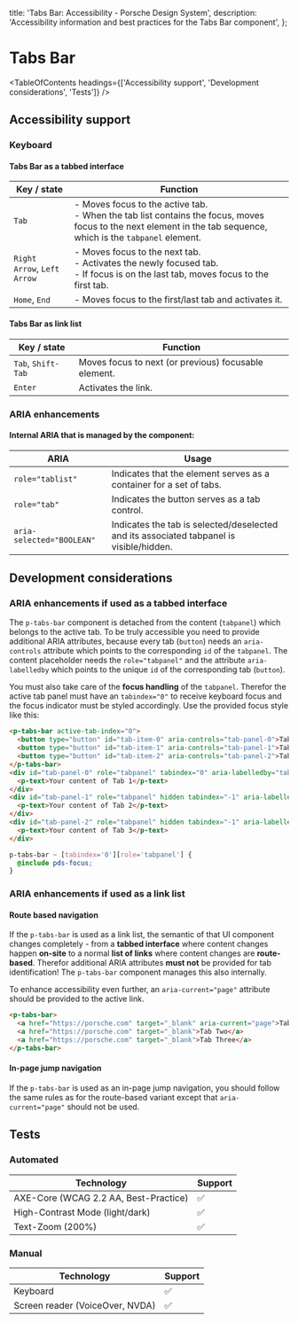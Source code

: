 
  title: 'Tabs Bar: Accessibility - Porsche Design System',
  description: 'Accessibility information and best practices for the Tabs Bar component',
};

# Tabs Bar <ComponentStatus tagName="p-tabs-bar"></ComponentStatus>

<TableOfContents headings={['Accessibility support', 'Development considerations', 'Tests']} />

## Accessibility support

### Keyboard

#### Tabs Bar as a tabbed interface

| Key / state                 | Function                                                                                                                                                            |
| --------------------------- | ------------------------------------------------------------------------------------------------------------------------------------------------------------------- |
| `Tab`                       | - Moves focus to the active tab.<br/> - When the tab list contains the focus, moves focus to the next element in the tab sequence, which is the `tabpanel` element. |
| `Right Arrow`, `Left Arrow` | - Moves focus to the next tab.<br/> - Activates the newly focused tab.<br/> - If focus is on the last tab, moves focus to the first tab.                            |
| `Home`, `End`               | - Moves focus to the first/last tab and activates it.                                                                                                               |

#### Tabs Bar as link list

| Key / state        | Function                                             |
| ------------------ | ---------------------------------------------------- |
| `Tab`, `Shift-Tab` | Moves focus to next (or previous) focusable element. |
| `Enter`            | Activates the link.                                  |

### ARIA enhancements

#### Internal **ARIA** that is managed by the component:

| ARIA                      | Usage                                                                                   |
| ------------------------- | --------------------------------------------------------------------------------------- |
| `role="tablist"`          | Indicates that the element serves as a container for a set of tabs.                     |
| `role="tab"`              | Indicates the button serves as a tab control.                                           |
| `aria-selected="BOOLEAN"` | Indicates the tab is selected/deselected and its associated tabpanel is visible/hidden. |

## Development considerations

### ARIA enhancements if used as a tabbed interface

The `p-tabs-bar` component is detached from the content (`tabpanel`) which belongs to the active tab. To be truly
accessible you need to provide additional ARIA attributes, because every tab (`button`) needs an `aria-controls`
attribute which points to the corresponding `id` of the `tabpanel`. The content placeholder needs the `role="tabpanel"`
and the attribute `aria-labelledby` which points to the unique `id` of the corresponding tab (`button`).

You must also take care of the **focus handling** of the `tabpanel`. Therefor the active tab panel must have an
`tabindex="0"` to receive keyboard focus and the focus indicator must be styled accordingly. Use the provided focus
style like this:

```html
<p-tabs-bar active-tab-index="0">
  <button type="button" id="tab-item-0" aria-controls="tab-panel-0">Tab One</button>
  <button type="button" id="tab-item-1" aria-controls="tab-panel-1">Tab Two</button>
  <button type="button" id="tab-item-2" aria-controls="tab-panel-2">Tab Three</button>
</p-tabs-bar>
<div id="tab-panel-0" role="tabpanel" tabindex="0" aria-labelledby="tab-item-0">
  <p-text>Your content of Tab 1</p-text>
</div>
<div id="tab-panel-1" role="tabpanel" hidden tabindex="-1" aria-labelledby="tab-item-1">
  <p-text>Your content of Tab 2</p-text>
</div>
<div id="tab-panel-2" role="tabpanel" hidden tabindex="-1" aria-labelledby="tab-item-2">
  <p-text>Your content of Tab 3</p-text>
</div>
```

```scss
p-tabs-bar ~ [tabindex='0'][role='tabpanel'] {
  @include pds-focus;
}
```

### ARIA enhancements if used as a link list

#### Route based navigation

If the `p-tabs-bar` is used as a link list, the semantic of that UI component changes completely - from a **tabbed
interface** where content changes happen **on-site** to a normal **list of links** where content changes are
**route-based**. Therefor additional ARIA attributes **must not** be provided for tab identification! The `p-tabs-bar`
component manages this also internally.

To enhance accessibility even further, an `aria-current="page"` attribute should be provided to the active link.

```html
<p-tabs-bar>
  <a href="https://porsche.com" target="_blank" aria-current="page">Tab One</a>
  <a href="https://porsche.com" target="_blank">Tab Two</a>
  <a href="https://porsche.com" target="_blank">Tab Three</a>
</p-tabs-bar>
```

#### In-page jump navigation

If the `p-tabs-bar` is used as an in-page jump navigation, you should follow the same rules as for the route-based
variant except that `aria-current="page"` should not be used.

## Tests

### Automated

| Technology                            | Support |
| ------------------------------------- | ------- |
| AXE-Core (WCAG 2.2 AA, Best-Practice) | ✅      |
| High-Contrast Mode (light/dark)       | ✅      |
| Text-Zoom (200%)                      | ✅      |

### Manual

| Technology                      | Support |
| ------------------------------- | ------- |
| Keyboard                        | ✅      |
| Screen reader (VoiceOver, NVDA) | ✅      |
